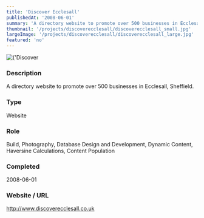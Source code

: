 ```yaml
---
title: 'Discover Ecclesall'
publishedAt: '2008-06-01'
summary: 'A directory website to promote over 500 businesses in Ecclesall, Sheffield.'
thumbnail: '/projects/discoverecclesall/discoverecclesall_small.jpg'
largeImage: '/projects/discoverecclesall/discoverecclesall_large.jpg'
featured: 'no'
---
```


<div className="relative w-full h-[400px] sm:h-[600px] md:h-[760px] lg:h-[920px]">
  <Image
    alt={'Discover Ecclesall'}
    src={'/projects/discoverecclesall/discoverecclesall.jpg'}
    sizes="(max-width: 640px) 100%, 100%"
    fill={true}
    priority
    style={{
      objectFit: 'contain'
    }}
  />
</div>

### Description

A directory website to promote over 500 businesses in Ecclesall, Sheffield.


### Type

Website

### Role

Build, Photography, Database Design and Development, Dynamic Content, Haversine Calculations, Content Population

### Completed
2008-06-01

### Website / URL
http://www.discoverecclesall.co.uk


